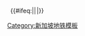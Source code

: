 <span class="nowrap"><span style="display:inline-block;text-align:center;line-height:18px;border-radius: 9px 0px 0px 9px;background-color:#{{SMRT color|{{{1}}}}};"><span style="color: #ffffff">'''&nbsp;{{{1}}}{{{2}}}'''&nbsp;</span></span>{{#ifeq:{{SMRT color|{{{1}}}}}|{{SMRT color|{{{3}}}}}|<span style="display:inline-block;line-height:18px;background-color:#ffffff;letter-spacing:-2px">&nbsp;</span>|}}<span style="display:inline-block;text-align:center;line-height:18px;border-radius: 0px 9px 9px 0px;background-color:#{{SMRT color|{{{3}}}}};"><span style="color: #ffffff">'''&nbsp;{{{3}}}{{{4}}}'''&nbsp;</span></span></span><noinclude>
[[Category:新加坡地铁模板]]
</noinclude>
